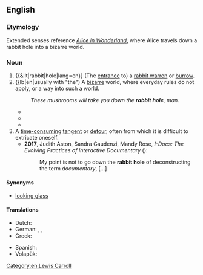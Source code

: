 ==English==
{{Wikipedia|Down the Rabbit Hole}}
{{Wikipedia|Rabbit hole}}

===Etymology===
Extended senses reference ''[[Wikipedia:Alice in Wonderland|Alice in Wonderland]]'', where Alice travels down a rabbit hole into a bizarre world.

===Noun===
{{en-noun}}

# {{&lit|rabbit|hole|lang=en}} (The [[entrance]] to) a [[rabbit warren]] or [[burrow]].
# {{lb|en|usually with "the") A [[bizarre]] world, where everyday rules do not apply, or a way into such a world.
#: ''These mushrooms will take you down the '''rabbit hole''', man. ''
#*{{quote-book
|year=1866
|author=Lewis Carroll
|title=Alice's Adventures in Wonderland
|url=https://en.wikisource.org/wiki/Alice%27s_Adventures_in_Wonderland_(1866)/Chapter_1
|isbn=
|page=
|publisher=
|lang=en
|passage='''The rabbit-hole''' went straight on like a tunnel for some way, and then dipped suddenly down, so suddenly that Alice had not a moment to think about stopping herself before she found herself falling down what seemed to be a very deep well. Either the well was very deep, or she fell very slowly, for she had plenty of time as she went down to look about her, and to wonder what was going to happen next.}}
#*{{quote-av|1=en|actor=Laurence Fishburne|role=Morpheus|title=The Matrix|writer=The Wachowskis|year=1999|time=0:29:05|text=You take the blue pill, the story ends, you wake up in your bed and believe whatever you want to believe. You take the red pill, you stay in Wonderland, and I show you how deep the '''rabbit hole''' goes.}}
#*{{quote-book
|year=2012
|author=Linda Hoy
|title=The Effect
|url=https://books.google.com/books?id=SDntBAAAQBAJ&pg=PR7
|isbn=9781846949074
|page=
|publisher=John Hunt Publishing
|lang=en
|passage=Tumbling down the '''rabbit hole''', she encountered a whole new level of existence where the laws of physics were turned upside down, shaken inside out and taken to the cleaners.}}
# A [[time-consuming]] [[tangent]] or [[detour]], often from which it is difficult to extricate oneself.
#* '''2017''', Judith Aston, ‎Sandra Gaudenzi, ‎Mandy Rose, ''I-Docs: The Evolving Practices of Interactive Documentary'' ({{ISBN|0231851073}}):
#*: My point is not to go down the '''rabbit hole''' of deconstructing the term ''documentary'', [...]

====Synonyms====
* {{sense|way into a bizarre world}} [[looking glass]]

====Translations====
{{trans-top|(entrance to) a rabbit warren or burrow}}
* Dutch: {{t+|nl|konijnenhol|n}}
* German: {{t|de|Kaninchenloch|n}}, {{t|de|Kaninchenhöhle|f}}, {{t+|de|Kaninchenbau|m}}
* Greek: {{t+|el|κουνελότρυπα|f}}
{{trans-mid}}
* Spanish: {{t+|es|madriguera|f}}
* Volapük: {{t|vo|kroligahog}}
{{trans-bottom}}

[[Category:en:Lewis Carroll]]